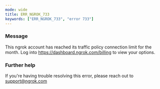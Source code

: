 ```yaml
---
mode: wide
title: ERR_NGROK_733
keywords: ["ERR_NGROK_733", "error 733"]
---
```



### Message

This ngrok account has reached its traffic policy connection limit for the month. Log into https://dashboard.ngrok.com/billing to view your options.

<ErrorDetails />

### Further help

If you're having trouble resolving this error, please reach out to [support@ngrok.com](mailto:support@ngrok.com?subject=Help%20with%20ERR_NGROK_733)
